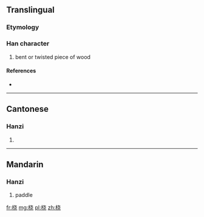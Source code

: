 {{also|橈}}
==Translingual==

===Etymology===
{{Han simp|橈|f=垚|t=戈 without 丶}}

===Han character===
{{Han char|rn=75|rad=木|as=06|sn=10|four=|canj=木十心山 (DJPU), X木十心山 (XDJPU)}}

# bent or twisted piece of wood

====References====
* {{Han ref|kx=0526.211|hdz=21197.070|uh=6861|ud=26721}}

----

==Cantonese==

===Hanzi===
{{yue-hanzi|jyut=|y=naau4|tra=橈}}

# {{defn|lang=yue|sort=木06}}

----

==Mandarin==

===Hanzi===
{{cmn-hanzi|tra=橈|pin=[[náo]] ([[nao2]])|wg=nao<sup>2</sup>}}

# paddle

[[fr:桡]]
[[mg:桡]]
[[pl:桡]]
[[zh:桡]]